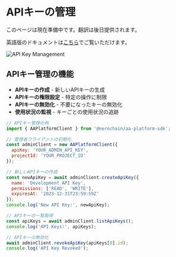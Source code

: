 # APIキーの管理

このページは現在準備中です。翻訳は後日提供されます。

英語版のドキュメントは[こちら](/en/developer-tools/aa-platform/managing-api-keys)でご覧いただけます。

<div className="flex justify-center my-8">
  <img src="/assets/api-key-management.png" alt="API Key Management" className="rounded-lg shadow-md max-w-full" />
</div>

## APIキー管理の機能

- **APIキーの作成** - 新しいAPIキーの生成
- **APIキーの権限設定** - 特定の操作に制限
- **APIキーの無効化** - 不要になったキーの無効化
- **使用状況の監視** - キーごとの使用状況の追跡

```javascript
// APIキー管理の例
import { AAPlatformClient } from '@nerochain/aa-platform-sdk';

// 管理者クライアントの初期化
const adminClient = new AAPlatformClient({
  apiKey: 'YOUR_ADMIN_API_KEY',
  projectId: 'YOUR_PROJECT_ID'
});

// 新しいAPIキーの作成
const newApiKey = await adminClient.createApiKey({
  name: 'Development API Key',
  permissions: ['READ', 'WRITE'],
  expiresAt: '2023-12-31T23:59:59Z'
});
console.log('New API Key:', newApiKey);

// APIキーの一覧取得
const apiKeys = await adminClient.listApiKeys();
console.log('API Keys:', apiKeys);

// APIキーの無効化
await adminClient.revokeApiKey(apiKeys[0].id);
console.log('API Key Revoked');
``` 
